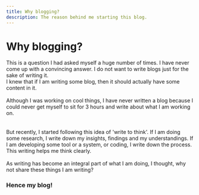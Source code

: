 ```yaml
---
title: Why blogging?
description: The reason behind me starting this blog.
---
```


# Why blogging?
This is a question I had asked myself a huge number of times. 
I have never come up with a convincing answer. I do not want to write blogs just for the sake of writing it.
<br/>
I knew that if I am writing some blog, then it should actually have some content in it.
<br />  
Although I was working on cool things, I have never written a blog because I could never get myself to sit for 3 hours and write about what I am working on.  
<br />  
But recently, I started following this idea of 'write to think'. If I am doing some research, I write down my insights, findings and my understandings. If I am developing some tool or a system, or coding, I write down the process. This writing helps me think clearly. 
<br />  
As writing has become an integral part of what I am doing, I thought, why not share these things I am writing? 

### Hence my blog!
